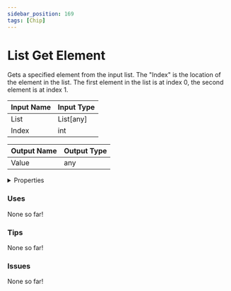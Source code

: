 ```yaml
---
sidebar_position: 169
tags: [Chip]
---
```


# List Get Element

Gets a specified element from the input list. The "Index" is the location of the element in the list. The first element in the list is at index 0, the second element is at index 1.



| Input Name | Input Type |
|-----------|-----------|
| List | List[any] |
| Index | int |

| Output Name | Output Type |
|-----------|-----------|
| Value | any |


<details>
  <summary>Properties</summary>
  <div>
    <div>
    <table>
      <thead>
        <tr>
          <th>Is beta required?</th>
          <th>❌</th>
        </tr>
        <tr>
          <th>Is this chip a trolling risk?</th>
          <th>❌</th>
        </tr>
        <tr>
          <th>Chip UUPD</th>
          <th>e8c5082f-0a75-4025-9679-293bc8d72989</th>
        </tr>
      </thead>
    </table>
    </div>
  </div>
</details>

### Uses

None so far!

### Tips

None so far!

### Issues

None so far!